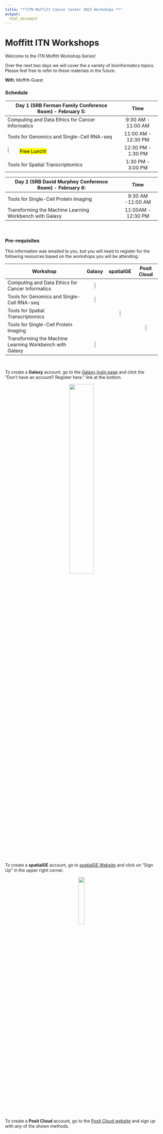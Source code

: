 ```yaml
---
title: "**ITN Moffitt Cancer Center 2025 Workshops **"
output:
  html_document
---
```


# Moffitt ITN Workshops

Welcome to the ITN Moffitt Workshop Series!

Over the next two days we will cover the a variety of bioinformatics topics. Please feel free to refer to these materials in the future. 


**Wifi:** Moffitt-Guest

### **Schedule**


<div class = "myStyle" align = "center">

| Day 1 (SRB Ferman Family Conference Room) - February 5: | Time                |  
|---------------------------------------------------------|:-------------------:|
| Computing and Data Ethics for Cancer Informatics        | 9:30 AM - 11:00 AM  |  
| Tools for Genomics and Single-Cell RNA-seq              | 11:00 AM - 12:30 PM |  
| <img width="10%" src="resources/images/plate.png"> <mark>Free Lunch!    </mark>                             | 12:30 PM - 1:30 PM  |  
| Tools for Spatial Transcriptomics                       | 1:30 PM - 3:00 PM   | 


| Day 2 (SRB David Murphey Conference Room) - February 6: |  Time                   |
|---------------------------------------------------------|:-------------------:|
| Tools for Single-Cell Protein Imaging                   | 9:30 AM -11:00 AM   |  
| Transforming the Machine Learning Workbench with Galaxy | 11:00AM - 12:30 PM  |  

</div>


<br>

### **Pre-requisites**

This information was emailed to you, but you will need to register for the following resources based on the workshops you will be attending:


<div class = "myStyle" align = "center">

|         Workshop        | Galaxy | spatialGE | Posit Cloud |
|----------------------------|:------:|:------:|:-------:|
|Computing and Data Ethics for Cancer Informatics        | <img width="20%" src="resources/images/check.png">     |           |             |
|Tools for Genomics and Single-Cell RNA-seq              | <img width="20%" src="resources/images/check.png">      |           |             |
|Tools for Spatial Transcriptomics                       |        | <img width="20%" src="resources/images/check.png">          |             |
|Tools for Single-Cell Protein Imaging                   |        |           | <img width="20%" src="resources/images/check.png">            |
|Transforming the Machine Learning Workbench with Galaxy | <img width="20%" src="resources/images/check.png">       |            |            |
</div>

<br>

To create a **Galaxy** account, go to the [Galaxy login page](https://usegalaxy.org/login/start?redirect=None) and click the "Don't have an account? Register here." link at the bottom.

<p align="center" >
    <img width="40%" src="resources/images/galaxy_login.png" class="img_shad">
</p>


To create a **spatialGE** account, go to [spatialGE Website](https://spatialge.moffitt.org) and click on "Sign Up" in the upper right corner.

<p align="center" >
    <img width="20%" src="resources/images/spatialge_login.png" class="img_shad">
</p>

To create a **Posit Cloud** account, go to the [Posit Cloud website](https://login.posit.cloud/register?redirect=https%3A%2F%2Fclient.login.posit.cloud%2Foauth%2Flogin%3Fshow_auth%3D0%26show_login%3D0) and sign up with any of the shown methods.
